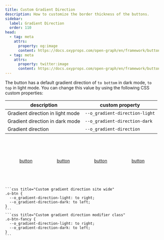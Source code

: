 ```yaml
---
title: Custom Gradient Direction
description: How to customize the border thickness of the buttons.
sidebar:
  label: Gradient Direction
  order: 110
head:
  - tag: meta
    attrs:
      property: og:image
      content: https://docs.oxyprops.com/open-graph/en/framework/buttons/custom-gradient-direction.png
  - tag: meta
    attrs:
      property: twitter:image
      content: https://docs.oxyprops.com/open-graph/en/framework/buttons/custom-gradient-direction.png
---
```


The button has a default gradient direction of `to bottom` in dark mode, `to top` in light mode. You can change this value by using the following CSS custom properties:

| description                      | custom property                                                                                               |
| -------------------------------- | ------------------------------------------------------------------------------------------------------------- |
| Gradient direction in light mode | <ClipboardCopy value="--o_gradient-direction-light:">`--o_gradient-direction-light`</ClipboardCopy>           |
| Gradient direction in dark mode  | <ClipboardCopy value="--o_gradient-direction-dark:">`--o_gradient-direction-dark`</ClipboardCopy> |
| Gradient direction               | <ClipboardCopy value="--o_gradient-direction:">`--o_gradient-direction`</ClipboardCopy>                       |

<div style="display: flex; flex-wrap: wrap; column-gap:5rem;row-gap:1rem; width:100%; justify-content: center; align-items: center;padding-block: 4rem;">
    <a href="#custom-gradient-direction" class="o-btn o-btn-brand-gr" style="--o_ink-shadow-light: none; --o_gradient-direction-light: to top right;--o_gradient-direction-dark: to bottom left;"><span>button</span></a>
    <a href="#custom-gradient-direction" class="o-btn o-btn-brand-gr" style="--o_ink-shadow-light: none; --o_gradient-direction-light: to right;--o_gradient-direction-dark: to left;"><span>button</span></a>
    <a href="#custom-gradient-direction" class="o-btn o-btn-brand-gr" style="--o_ink-shadow-light: none; --o_gradient-direction-light: to left;--o_gradient-direction-dark: to right;"><span>button</span></a>
    <a href="#custom-gradient-direction" class="o-btn o-btn-brand-gr" style="--o_ink-shadow-light: none; --o_gradient-direction-light: to bottom left;--o_gradient-direction-dark: to top right;"><span>button</span></a>
</div>
    
    ```css title="Custom gradient direction site wide"  
    .o-btn {
      --o_gradient-direction-light: to right;
      --o_gradient-direction-dark: to left;
    }
    ```
    ```css title="Custom gradient direction modifier class"
    .o-btn-fancy {
      --o_gradient-direction-light: to right;
      --o_gradient-direction-dark: to left;
    }
    ```